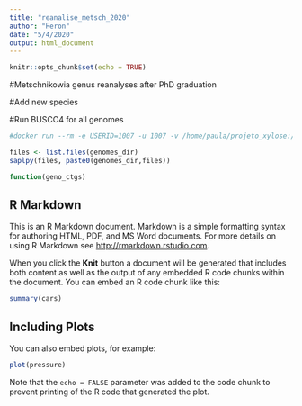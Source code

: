 ```yaml
---
title: "reanalise_metsch_2020"
author: "Heron"
date: "5/4/2020"
output: html_document
---
```


```r
knitr::opts_chunk$set(echo = TRUE)
```

#Metschnikowia genus reanalyses after PhD graduation

#Add new species


#Run BUSCO4 for all genomes

```bash
#docker run --rm -e USERID=1007 -u 1007 -v /home/paula/projeto_xylose:/home/paula/projeto_xylose -w /home/paula/projeto_xylose ezlabgva/busco:v4.0.5_cv1 busco -i genomas/as_gos.fna -o busco_as_gos -l saccharomycetes_odb10 -m geno -c 23;
```


```R
files <- list.files(genomes_dir)
saplpy(files, paste0(genomes_dir,files))

function(geno_ctgs)
```















## R Markdown

This is an R Markdown document. Markdown is a simple formatting syntax for authoring HTML, PDF, and MS Word documents. For more details on using R Markdown see <http://rmarkdown.rstudio.com>.

When you click the **Knit** button a document will be generated that includes both content as well as the output of any embedded R code chunks within the document. You can embed an R code chunk like this:

```r
summary(cars)
```

## Including Plots

You can also embed plots, for example:

```r
plot(pressure)
```

Note that the `echo = FALSE` parameter was added to the code chunk to prevent printing of the R code that generated the plot.
